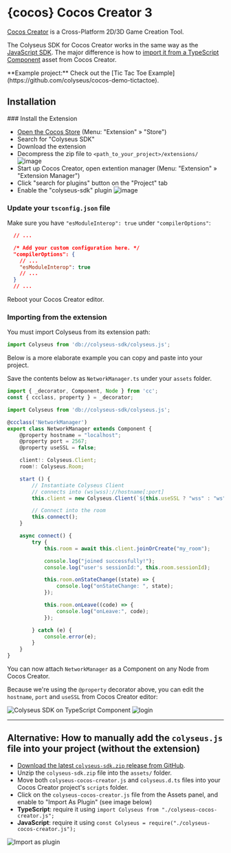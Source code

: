 
# {cocos} Cocos Creator 3

[Cocos Creator](https://cocos.com/creator) is a Cross-Platform 2D/3D Game Creation Tool.

The Colyseus SDK for Cocos Creator works in the same way as the [JavaScript SDK](/getting-started/javascript-client/). The major difference is how to [import it from a TypeScript Component](#importing-from-the-extension) asset from Cocos Creator.

<Callout type="info">
    **Example project:** Check out the [Tic Tac Toe Example](https://github.com/colyseus/cocos-demo-tictactoe).
</Callout>

## Installation

<Steps>
### Install the Extension

- [Open the Cocos Store](https://store.cocos.com/app/en/detail/5086) (Menu: "Extension" &raquo; "Store")
- Search for "Colyseus SDK"
- Download the extension
- Decompress the zip file to `<path_to_your_project>/extensions/`
![image](https://user-images.githubusercontent.com/42052366/130320623-9b1e556b-4fe1-44a6-b0d7-1e44cc231555.png)
- Start up Cocos Creator, open extention manager (Menu: "Extension" &raquo; "Extension Manager")
- Click "search for plugins" button on the "Project" tab
- Enable the "colyseus-sdk" plugin
![image](https://user-images.githubusercontent.com/42052366/130320703-74e6ea85-e217-462a-ac77-01e933475257.png)


### Update your `tsconfig.json` file

Make sure you have `"esModuleInterop": true` under `"compilerOptions"`:

```json
  // ...

  /* Add your custom configuration here. */
  "compilerOptions": {
    // ...
    "esModuleInterop": true
    // ...
  }
  // ...
```

Reboot your Cocos Creator editor.

### Importing from the extension

You must import Colyseus from its extension path:

```typescript
import Colyseus from 'db://colyseus-sdk/colyseus.js';
```

Below is a more elaborate example you can copy and paste into your project.

Save the contents below as `NetworkManager.ts` under your `assets` folder.

```typescript
import { _decorator, Component, Node } from 'cc';
const { ccclass, property } = _decorator;

import Colyseus from 'db://colyseus-sdk/colyseus.js';

@ccclass('NetworkManager')
export class NetworkManager extends Component {
    @property hostname = "localhost";
    @property port = 2567;
    @property useSSL = false;

    client!: Colyseus.Client;
    room!: Colyseus.Room;

    start () {
        // Instantiate Colyseus Client
        // connects into (ws|wss)://hostname[:port]
        this.client = new Colyseus.Client(`${this.useSSL ? "wss" : "ws"}://${this.hostname}${([443, 80].includes(this.port) || this.useSSL) ? "" : `:${this.port}`}`);

        // Connect into the room
        this.connect();
    }

    async connect() {
        try {
            this.room = await this.client.joinOrCreate("my_room");

            console.log("joined successfully!");
            console.log("user's sessionId:", this.room.sessionId);

            this.room.onStateChange((state) => {
                console.log("onStateChange: ", state);
            });

            this.room.onLeave((code) => {
                console.log("onLeave:", code);
            });

        } catch (e) {
            console.error(e);
        }
    }
}
```

You can now attach `NetworkManager` as a Component on any Node from Cocos Creator.

Because we're using the `@property` decorator above, you can edit the `hostname`, `port` and `useSSL` from Cocos Creator editor:

![Colyseus SDK on TypeScript Component](/cocos/cocos-creator-component.png)
![login](/cocos/logged_in.jpg)
</Steps>

---

## Alternative: How to manually add the `colyseus.js` file into your project (without the extension)

- [Download the latest `colyseus-sdk.zip` release from GitHub](https://github.com/colyseus/colyseus.js/releases).
- Unzip the `colyseus-sdk.zip` file into the `assets/` folder.
- Move both `colyseus-cocos-creator.js` and `colyseus.d.ts` files into your Cocos Creator project's `scripts` folder.
- Click on the `colyseus-cocos-creator.js` file from the Assets panel, and enable to "Import As Plugin" (see image below)
- **TypeScript**: require it using `import Colyseus from "./colyseus-cocos-creator.js";`
- **JavaScript**: require it using `const Colyseus = require("./colyseus-cocos-creator.js");`

![Import as plugin](/cocos/cocos-creator-import-as-plugin.png)
